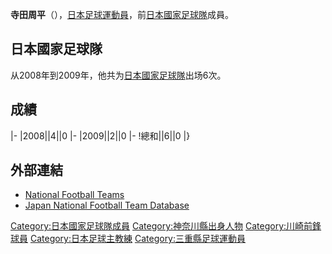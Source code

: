 {{Infobox football biography
|name=寺田周平
|image=[[file:Shuhei_Terada.jpg|200px]]
|fullname=寺田周平
|birth_date={{Birth date and age|1975|6|23}}
|cityofbirth=[[三重縣|三重縣]]
|countryofbirth=[[日本|日本]]
|height=
|position=[[後衛_(足球)|後衛]]
|currentclub=
|years=1999-2010
|clubs=[[川崎前鋒|川崎前鋒]]
|caps(goals)=
|nationalyears=2008-2009
|nationalteam=[[日本國家足球隊|日本]]
|nationalcaps(goals)=6 (0)
}}
'''寺田周平'''（{{Bd|1975年|6月23日||}}），[[日本|日本]][[足球|足球]][[運動員|運動員]]，前[[日本國家足球隊|日本國家足球隊]]成員。

==日本國家足球隊==
从2008年到2009年，他共为[[日本國家足球隊|日本國家足球隊]]出场6次。

==成績==
{{Football player national team statistics|JPN}}
|-
|2008||4||0
|-
|2009||2||0
|-
!總和||6||0
|}

==外部連結==
{{Reflist}}
*[http://www.national-football-teams.com/v2/player.php?id=27668 National Football Teams] {{Wayback|url=http://www.national-football-teams.com/v2/player.php?id=27668 |date=20121010164724 }}
*[https://web.archive.org/web/20130922151254/http://www.japannationalfootballteam.com/en/players/terada_shuhei.html Japan National Football Team Database]

{{Japan-footy-bio-stub}}
{{DEFAULTSORT:terada shuuhei}}
[[Category:日本國家足球隊成員|Category:日本國家足球隊成員]]
[[Category:神奈川縣出身人物|Category:神奈川縣出身人物]]
[[Category:川崎前鋒球員|Category:川崎前鋒球員]]
[[Category:日本足球主教練|Category:日本足球主教練]]
[[Category:三重縣足球運動員|Category:三重縣足球運動員]]